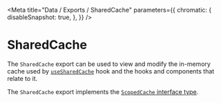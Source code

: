 
<Meta
  title="Data / Exports / SharedCache"
  parameters={{
        chromatic: {
            disableSnapshot: true,
        },
    }}
/>

# SharedCache

The `SharedCache` export can be used to view and modify the in-memory cache used by [`useSharedCache`](/docs/data-exports-usesharedcache--page) hook and the hooks and components that relate to it.

The `SharedCache` export implements the [`ScopedCache` interface type](/docs/data-types-scopedcache--page).
